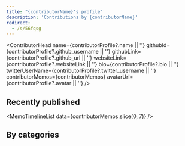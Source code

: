 ```yaml
---
title: "{contributorName}'s profile"
description: 'Contributions by {contributorName}'
redirect:
  - /s/56fqsg
---
```


<ContributorHead
    name={contributorProfile?.name || ''}
    githubId={contributorProfile?.github_username || ''}
    githubLink={contributorProfile?.github_url || ''}
    websiteLink={contributorProfile?.websiteLink || ''}
    bio={contributorProfile?.bio || ''}
    twitterUserName={contributorProfile?.twitter_username || ''}
    contributorMemos={contributorMemos}
    avatarUrl={contributorProfile?.avatar || ''}
/>

## Recently published

<MemoTimelineList data={contributorMemos.slice(0, 7)} />

## By categories

<MemosByCategory data={contributorMemos} />
